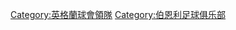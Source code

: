 {{DEFAULTSORT:Burnley F.C.}}
[[Category:英格蘭球會領隊|Category:英格蘭球會領隊]]
[[Category:伯恩利足球俱乐部|Category:伯恩利足球俱乐部]]